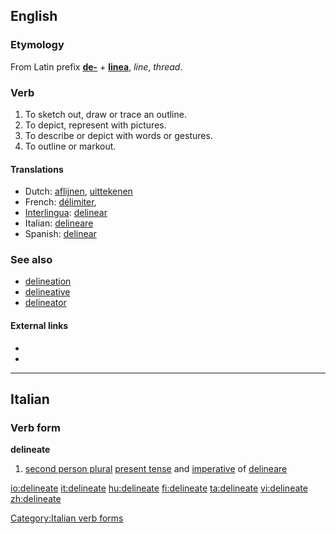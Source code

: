 ==English==

===Etymology===
From Latin prefix '''[[de-]]''' + '''[[linea]]''', ''line'', ''thread''.

===Verb===
{{en-verb|delineat|ing}}
# To sketch out, draw or trace an outline. 
# To depict, represent with pictures. 
# To describe or depict with words or gestures.
# To outline or markout.

====Translations====
*Dutch: [[aflijnen]], [[uittekenen]]
*French: [[délimiter]],
*[[Interlingua]]: [[delinear]]
*Italian: [[delineare]]
*Spanish: [[delinear]]

===See also===
*[[delineation]]
*[[delineative]]
*[[delineator]]

====External links====
* {{R:Webster 1913}}
* {{R:Century 1911}}

----

==Italian==

===Verb form===
'''delineate'''

# [[second person plural]] [[present tense]] and [[imperative]] of [[delineare]]

[[Category:Italian verb forms]]

[[io:delineate]]
[[it:delineate]]
[[hu:delineate]]
[[fi:delineate]]
[[ta:delineate]]
[[vi:delineate]]
[[zh:delineate]]
